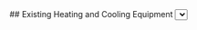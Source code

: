 <Tabs>
    <Tab eventKey="assessment" title="Assessment">
        ## Existing Heating and Cooling Equipment
        <Select label="This heat pump will…" options={[
            "Replace electric resistance heat",
            "Replace natural gas heat",
            "Replace fuel oil heat",
            "Replace propane heat",
            "Replace wood heat",
            "Displace/Reduce electric resistance heat",
            "Displace/Reduce natural gas heat",
            "Displace/Reduce fuel oil heat",
            "Displace/Reduce propane heat",
            "Displace/Reduce wood heat",
            ]} path="heat_pump_purpose" />

        ## Visual Assessment of the Existing Equipment

        <PhotoInput id="existing_heating_appliance_photo" label="Existing Heating Appliance - Photo">
           Take a wide-angle photo of the existing heating appliance showing the condition.
           Examples of heating appliances: gas furnace, oil furnace, gas boiler, oil boiler, gas wall heater,
           electric wall heater, electric baseboard, wood stove, pellet stove, etc.
        </PhotoInput>
        <PhotoInput id="existing_heating_appliance_name_plate_photo" label="Existing Heating Appliance Name Plate – Photo">
           Take a photo of the existing heating appliance’s nameplate.
        </PhotoInput>


        <CheckBox options={['No cooling appliance']} path="no_cooling_appliance"/>

        <ShowOrHide visible={props.data?.no_cooling_appliance?.length === 0}>
            <PhotoInput id="existing_cooling_appliance_photo" label="Existing Cooling Appliance – Photo">
                Take a wide-angle photo of the existing cooling appliance showing the condition.
                Examples of cooling appliances: central air conditioner,
                window air conditioner, wall air conditioner, evaporative cooler, old heat pump.
            </PhotoInput>
            <PhotoInput id="existing_cooling_appliance_name_plate_photo" label="Existing Cooling Appliance Name Plate – Photo ">
                Take a photo of the existing cooling appliance’s nameplate
            </PhotoInput>
        </ShowOrHide>


        ## Visual Assessment of the Ductwork
        If the ducts will be entirely replaced or the visual inspection found significant duct upgrades and
        repairs are needed:
        - Make notes and skip performing a duct leakage test at the initial phase
        - Perform the duct leakage test post upgrades and repairs to verify the ducts are sufficiently airtight
        <PhotoInput id="existing_ductwork_photo" label="Ductwork – Photo">
            Provide a representative photo of the existing ductwork condition.
        </PhotoInput>
        <StringInput label="Ductwork Comments" path="comment_ductwork" />

        ## Static Pressure Test
        Total external static pressure measurement
        <PhotoInput id="preupgrade_static_pressure_test_photo" label="Pre-upgrade Static Pressure Test – Photo" uploadable>
            Take a photo of the manometer readout or screenshot from digital instrument app.
        </PhotoInput>
        <StringInput label="Comment on remediation plans" path="comment_pre_upgrade_static_pressure_test" hint="If total external static pressure is above 0.5 i.w.c, assess whether the static pressure is in the supply or return. If it is in the return, consider recommending upsizing the return filter to accommodate a larger size and a deeper filter." />

        ## Airflow Test
        Use flow plate test OR the pressure matching technique OR the total external static pressure vs CFM fan curve method
        <PhotoInput id="pre_upgrade_air_flow_test_setup_photo" label="Pre-Upgrade Airflow Test Setup – Photo">
            Take a photo of the airflow test setup.
        </PhotoInput>
        <PhotoInput id="pre_upgrade_air_flow_test_results_photo" label="Pre-Upgrade Airflow Results – Photo" uploadable >
            Take a photo of the manometer CFM or upload a screenshot of the instrument app or the manometer and fan curve chart/table.
        </PhotoInput>
        <StringInput label="Comments on Pre-Upgrade Airflow Test" path="comment_pre_upgrade_air_flow_test" hint="Comment on remediation plan if flow is much lower than 400 CFM per ton" />

        ## Duct Leakage Testing
        If the ducts will be entirely replaced or the visual inspection found significant duct upgrades and
        repairs are needed:
        - Make notes and skip performing a duct leakage test at the initial phase
        - Perform the duct leakage test post upgrades and repairs to verify the ducts are sufficiently airtight

        <Select label="Select the test method used:" options={["Duct leakage tester", "Pressure pan","Airflow hood (capture hood, balometer)"]} path="duct_leakage_test_method" />

        <ShowOrHide visible={props.data?.duct_leakage_test_method === 'Duct leakage tester'}>
            <PhotoInput id="duct_test_setup_photo" label="Duct Test Setup – Photo">
                Take a photo of the duct test setup showing ring size and how it is attached to the duct system.
            </PhotoInput>
            <PhotoInput id="duct_leakage_cfm_photo" label="Duct Leakage CFM – Photo">
                Take a photo of the duct leakage test manometer, CFM at 25 Pa.
            </PhotoInput>

            | CFM25 per 100 ft<sup>2</sup> Calculator
            | ---------------------------------------
            | <NumberInput label="CFM25" min={0} path="cfm25_calculator.cfm25"  />
            | <NumberInput label="Conditioned Floor Area (ft&#178;)" min={0} path="cfm25_calculator.conditioned_floor_area"  />
            | CFM25 per 100 ft<sup>2</sup> = { props.data.cfm25_calculator?.cfm25 && props.data.cfm25_calculator?.conditioned_floor_area ? ((props.data.cfm25_calculator.cfm25 / props.data.cfm25_calculator.conditioned_floor_area) * 100).toFixed(2) : null }

            ## Type Of Test
            <Radio label="Type of duct leakage test performed" options={['Total Leakage','Leakage to Outside']} path="type_of_duct_leakage_radio" />
        </ShowOrHide>
        <ShowOrHide visible={props.data?.duct_leakage_test_method === 'Pressure pan'}>
            <PhotoInput id="pressure_pan_setup_photo" label="Pressure Pan Setup – Photo">
                Take a photo of the pressure pan and manometer measuring one supply register.
            </PhotoInput>
            <PhotoInput id="pressure_pan_results_photo" label="Pressure Pan Results – Photo">
                Take a photo of the document showing the readings from all the supply registers.
            </PhotoInput>
        </ShowOrHide>
        <ShowOrHide visible={props.data?.duct_leakage_test_method === 'Airflow hood (capture hood, balometer)'}>
            <PhotoInput id="airflow_hood_setup_photo" label="Airflow Hood Setup  – Photo">
                Take a photo of the airflow hood measuring one supply register.
            </PhotoInput>
            <PhotoInput id="airflow_hood_results_photo" label="Airflow Hood Results  – Photo">
                Take a photo of the document showing the readings from all the supply registers.
            </PhotoInput>
        </ShowOrHide>

        ## Combustion Appliance Safety Testing
            <p>If the home upgrades will result in a barometric draft controlled or Category I appliance equipped with a draft
        hood or connected to a natural draft venting system remaining in the conditioned envelope of the home, combustion
        safety checks are required to be performed at the completion of the project. </p>

    </Tab>
     <Tab eventKey="planning" title="Planning">
       ## Planned Install Location
        <PhotoInput id="proposed_odu_install_location_photo" label="Proposed ODU Install Location – Photo">
            Take a photo of proposed ODU install location.
        </PhotoInput>
        <Radio label="ODU Mounting Style" options={['Pad','Ground Stand','Wall Mount','Roof Mount']} path="outdoor_unit.odu_mounting_style" />

        <NumberInput label="ODU Inches Above The Ground (elevated above the snow)" min={0} path="outdoor_unit.odu_inches_above_ground" />

        <Radio label="Overhead Snow & Ice Protection" options={['Awning/Cover','None']} path="outdoor_unit.snow_ice_protection" />

        ## Manual J Calculation
        <Collapsible header="Manual J Calculation Details">
            Correctly sizing the heat pump for the home’s heating and cooling needs is much more
            important for a heat pump than for a furnace and AC system. Use ACCA-approved Manual J
            residential load calculation software. It is recommended that the Manual J calculations be
            performed with the home occupant present that knows the most about the home to help
            determine the most accurate values to enter. Ask the home occupant whether any rooms
            presently get too hot or cold.
        </Collapsible>

         <FileInput id="manual_j_file" label="PDF of Manual J - File">
                Attach the Manual J load calculations showing design conditions, conditioned square footage,
                and the heating and cooling load calculations.
        </FileInput>
        <StringInput label="Manual J Notes or Comments" path="comment_manual_j" />

        ## Equipment Performance Tables
        You are encouraged to use the <a href="#" target="__new__">Cold Climate Heat Pump Decision Tool</a> which
        can help assist in selecting the right heat pump for this home. The Cold Climate Heat Pump Decision Tool will
        make use of the Manual J load values and the duct air flow capability test result data.

        <Collapsible header="Equipment Selection Details">
        Select the equipment based on the ASHRAE heating and cooling design conditions, Manual J load calculation or alternate load sizing
        method such as sizing the equipment to the air flow capability of the ducts if it is less than the Manual J loads.
        The Cold Climate Heat Pump Decision Tool will recommend equipment sized to the capability of the ducts.

        Equipment selection also depends on knowing the equipment’s performance at specific temperatures.
        Reference the manufacturer’s extended performance tables and/or the data from the NEEP Cold Climate Air Source Heat Pump List.
        Factor in decisions such as heat pump + auxiliary heat, or dual fuel into the equipment selection as applicable.
        If the existing ducts can only accommodate a heat pump below the size that is needed, discuss with the customer the
        options of air sealing and insulating the envelop more to decrease the heating and cooling loads, upgrading the ducts,
        or supplementing the central heat pump with one or more ductless heat pumps. ACCA’s Manual S can also be used to help
        select the right heat pump. Please add a comment recording the decisions made.
        </Collapsible>
        <PhotoInput id="mfg_extended_heating_performance_table_photo" label="Mfr's Heating Performance Table – Photo" uploadable>
            Upload a photo of the manufacturer's extended heating performance table.
        </PhotoInput>
        <NumberInput label="Aux Heat Lockout Above This Temperature (&deg;F)" min={0} path="aux_heat_lockout_temperature" />
        <NumberInput label="Compresser Lockout Below This Temperature (&deg;F)" min={0} path="compresser_lockout_temperature" />
        <NumberInput label="Dual Fuel Switch Over Temperature (&deg;F)" min={0} path="dual_fuel_switch_over_temperature" />

        <PhotoInput id="mfg_extended_cooling_performance_table_photo" label="Mfr's cooling performance table – Photo" uploadable>
            Upload a photo of the manufacturer's extended cooling performance table showing sensible, latent, or SHR.
        </PhotoInput>

        ## Pre-installation Additional Comments
        <StringInput label="Additional Comments" path="comment_ductwork_concluding_summary"  hint="E.g., Return air filter grille upsizing" />
    </Tab>
    <Tab eventKey="installation" title="Installation">
        <DateInput label="Installation Date" path="install_date" />
        ## Refrigerant Recovery
        <Radio label="Is this heat pump installation replacing an old AC or heat pump?" options={['Yes','No']} path="replacting_old_ac_or_heatpump" />
        <ShowOrHide visible={props.data.replacting_old_ac_or_heatpump === "Yes"}>
            <PhotoInput id="old_ac_or_heat_pump_photo" label="Old AC or Heat Hump Nameplate – Photo">
                Take a photo of the old AC or heat pump nameplate showing the refrigerant charge.
            </PhotoInput>
            <PhotoInput id="recover_setup_photo" label="Recovery Setup – Photo">
                Take a photo of the refrigerant recovery setup.
            </PhotoInput>
            <PhotoInput id="recover_scale_photo" label="Recovery Scale – Photo">
                Take a photo of the scale showing how much refrigerant was recovered out of the system.
            </PhotoInput>
       </ShowOrHide>
        ## Equipment
        <PhotoInput id="odu_nameplate_photo" label="ODU nameplate – Photo" >
            Take a photo of the Outdoor Unit (ODU) nameplate.
        </PhotoInput>
        <PhotoInput id="idu_nameplate_photo" label="IDU nameplate – Photo">
            Take a photo of the Indoor Unit (IDU) nameplate.
        </PhotoInput>
        ## Electrical
        <PhotoInput id="odu_circuit_breaker_photo" label="ODU circuit breaker – Photo">
            Take a photo showing the amperage of the Outdoor Unit (ODU) circuit breaker.
        </PhotoInput>
        <PhotoInput id="idu_circuit_breaker_photo" label="IDU circuit breaker – Photo">
            Take a photo showing the amperage of the Indoor Unit (IDU) circuit breaker.
        </PhotoInput>

        <StringInput label="Circuit Breaker Notes" path="comment_circuit_breaker_notes" hint="E.g., wire size modifications, or shared or repurposed circuits." />
        ## Installation Tests
        <PhotoInput id="nitrogen_pressure_test_setup_photo" label="Nitrogen Pressure Test Setup – Photo">
            Take a photo of the nitrogen pressure test setup. Test to 500 PSI or manufacturer's recommended test pressure.
        </PhotoInput>
        <PhotoInput id="nitrogen_pressure_test_result_photo" label="Nitrogen Pressure Decay Test Results – Photo">
            Take a photo of the pressure gauge showing the temperature-compensated pressure decay after 10 minutes. Please use a digital pressure gauge while the
            system is pressurized with nitrogen, check all the field made connections using non-corrosive bubble solution and/or an ultrasonic leak detector.
        </PhotoInput>
        <PhotoInput id="vacuum_decay_test_setup_photo" label="Vacuum Decay Test Setup – Photo">
            Take a photo of the vacuum/evacuation setup. Use core removal tool and minimize number of fittings.

            Valve cores are not to be reused under any circumstances after removal from the valve Body.
            The external sealing element of the core will take a “compression set”, conforming to the
            mating port surface after installation. This is a common phenomenon for rubber, and contributes
            to the robustness of rubber seals. But after the core has been removed and reinstalled the
            seal may experience difficulty sealing to another position with different surface conditions.
            Therefore, it is recommended that service personnel always install a new core when servicing the system.
        </PhotoInput>
        <PhotoInput id="vacuum_decay_test_results_photo" label="Vacuum Decay Test Results – Photo">
            Take a photo of the vacuum decay test results. Use a digital micron gauge. The system must be isolated from the vacuum pump. The vacuum must not rise above 500 microns in 15 minutes.
        </PhotoInput>
        ## Refrigerant Adjustments
        <PhotoInput id="refrigerant_adjustments_photo" label="Refrigerant Adjustments (if applicable) – Photo">
            Take a photo of the scale readout and calculations for the refrigerant charge adjustment.
        </PhotoInput>
        | Additional Refrigerant Calculator
        | ---------------------------------
        | <NumberInput label="Feet of line set beyond factory charge" min={0} path="refrigerant_calculator.ft_line_set_beyond_factory_charge" hint=""  />
        | <NumberInput label="Ounce of refrigerant per foot of line set" min={0} path="refrigerant_calculator.oz_per_ft_refrigerant" hint="Please write the ounces of additional refrigerant added beyond the factory charge behind the service cover." />
        |  Ounces of additional refrigerant = {(props.data?.refrigerant_calculator?.ft_line_set_beyond_factory_charge && props.data?.refrigerant_calculator?.oz_per_ft_refrigerant) ? props.data.refrigerant_calculator.ft_line_set_beyond_factory_charge  * props.data.refrigerant_calculator.oz_per_ft_refrigerant : null}
        <StringInput label="Notes about refrigerant quantity adjustments or weigh in" path="comment_refrigerant_quantity_adjustments_or_weigh_in" />
        ## Protection
        <PhotoInput id="condensate_line_photo" label="Condensate Line – Photo">
           Take a photo of the condensate line. If the condensate line runs through an unconditioned attic or crawlspace the line must be insulated to prevent condensation drips.
        </PhotoInput>
        <PhotoInput id="line_set_protection_photo" label="Line Set Protection – Photo">
           Take a photo of the line set and line set wall penetration protection.
        </PhotoInput>
        <PhotoInput id="electrical_surge_protection_device_photo" label="Electrical Surge Protection Device – Photo">
           Take a photo of the electrical surge protection device installed.
        </PhotoInput>
        <PhotoInput id="service_caps_photo" label="Service Caps Reinstalled and Tight – Photo">
           Take a photo of the service caps showing they have been reinstalled and tightened. Your jurisdiction may require the service port caps to be locking refrigerant caps.

           Install service caps that have o-ring seals or use a copper flare gasket to help seal a brass-on-brass mating surface.
        </PhotoInput>

        ## Plenum connections
         <PhotoInput id="plenum_connections_photo" label="Plenum Connections – Photo">
            Take a photo of the supply and return plenum connections to the air handler cabinet showing they have been sealed, insulated and have a vapor barrier.
        </PhotoInput>
    </Tab>
    <Tab eventKey="post_install" title="Post-Installation">
        ## Post-install Airflow Test
        <PhotoInput id="post_install_air_flow_test_setup_photo" label="Post-Install Airflow Test Setup – Photo">
            Take a photo of the post-installation airflow test setup.
        </PhotoInput>
         <PhotoInput id="post_install_air_flow_test_results_photo" label="Post-Install Airflow Test Results – Photo">
            Take a photo of the post-installation airflow test results.
        </PhotoInput>
         ## Post-install Static Pressure Test
        <PhotoInput id="post_install_static_pressure_test_setup_photo" label="Post-Install Static Pressure Test Setup – Photo">
            Take a photo of the static pressure test setup showing the tap placement.
        </PhotoInput>
        <PhotoInput id="post_install_static_pressure_test_results_photo" label="Post-Install Static Pressure Test Results – Photo">
            Take a photo of the manometer readout showing the total external static pressure.
        </PhotoInput>
        ## Thermostat Settings
        <PhotoInput id="thermostat_setting_photo" label="Thermostat Setting – Photo">
            Take a photo of the thermostat showing the temperature value set for the auxillary heat lockout, compressor lockout temperature, and dual fuel switch over temperature as applicable.
        </PhotoInput>
        <StringInput label="Notes about thermostat settings" path="comment_about_thermostat_settings" />

        ## Project Invoice
        <PhotoInput id="project_invoice_photo" label="Project Invoice – Photo">
            Take a photo of the project invoice if your program requires it.
        </PhotoInput>

        ## Mechanical Ventilation
        If the addition of supply based mechanical ventilation is included in the heat pump upgrade. Use the mechanical
        ventilation quality installation workflow to document that installation.

        <CombustionSafetyChecksLink {...props} />

    </Tab>
    <Tab eventKey="report" title="Report">
        <PrintSection label="Print Report">
        <div className="pdf-wrapper">

            ---
            # Central Ducted Split Heat Pump Upgrade
            ## Photo Report

            <ProjectInfoReport {...props} />

            ## About the Report:
            This report is intended to document:
            1. The critical tests for evaluating the ductwork in a home to determine what, if any, duct
            repairs or upgrades are needed so that the upgrade to a heat pump yields the expected
            efficiency benefits.
            2. The home’s heating and cooling loads.
            3. The heat pump equipment selection.
            4. The heat pump installation.

            A successful central ducted split heat pump installation starts with well-sealed, insulated, and
            correctly sized ductwork, and careful equipment planning and selection. Proper installation and
            commissioning are paramount to ensuring maximum equipment efficiency and a long troublefree equipment life.
            The photo requirements in this document record the key steps to ensure
            success. It is strongly recommended a printed copy of this report be attached to the air handler
            as a record to help future home energy raters and HVAC techs.

            ## About Atmospherically Vented Appliances
            If there there are atmospherically vented appliances inside the home after the heat pump installation, a combustion safety
            test should have been performed to test for backdrafting. Please refer to the combustion safety documentation report if such a test was performed at this house.

            ## Acronyms
            ODU – Outdoor Unit <br/>
            IDU – Outdoor Unit

            ## ATTENTION CUSTOMER: Heat Pump Cleaning and Maintenance
            ## Quarterly
            ### Air Filter
            Check the air filter quarterly and replace as needed. If your system was designed to take a 1" thick
            pleated filter, they will get dirty and need to be replaced sooner than if the system was designed to
            take a 4" filter. Ask your HVAC installer what filter MERV (minimum efficiency reporting value) rating
            your heat pump was designed to take and purchase replacement filters of the same MERV value. Going with a
            higher MERV rating can result in many unintended consequences including reduced air flow that results in
            comfort problems and higher energy use.

            ## Twice a Year
            ### Outdoor Unit Condenser Coil
            It is a best practice to inspect the outdoor unit at least twice a year for debris build up on the
            condenser coil. Leaves, pollen, and fluff from cottonwood trees can build up and block the movement of air
             through the condenser coil and cause poor performance. You can carefully clean loose debris off the
             condenser coil using a vacuum cleaner and a soft brush. Take care to not bend the fins on the condenser
             coil. For more stubborn or stickier dust, it is best practice to call an HVAC service tech. They will
             spray down your coil with the correct cleaning detergent to not damage the material and disassemble the
             outdoor unit enough to spray water from the inside to push out the dust and debris and rinse the coil
             free of the cleaning detergent.

            ### Supply Vents
            It is a best practice to vacuum the supply grilles twice a year. If the supply grilles are located on
            the floor it is best practice to remove the supply grill and use the vacuum’s crevice tool to vacuum
            the area of the supply duct that can be reached.

            ## Yearly
            ### Condensate Drain
            It is a best practice to inspect the end of the condensate drain yearly. If there is a buildup of
            goo/slime/mucus/snot at the end of the condensate drain line, it is time to call a HVAC service tech.
            They will use the combination of a shop vac, drain snakes, and pressurized water to clean out the
            condensate drain line.


            ## Pre-Upgrade Tests
            <p><strong>This heat pump will: </strong> {props.data?.heat_pump_purpose}</p>

            <Photo
                id="existing_heating_appliance_photo"
                label="Existing Heating Appliance - Photo"
                required
            >
                Photo of existing heating appliance
            </Photo>

            <Photo
                    id="existing_heating_appliance_name_plate_photo"
                    label="Existing Heating Appliance Name Plate – Photo"
                    required
            >
            Photo of existing heating appliance’s nameplate
            </Photo>
            <p><strong>Cooling appliance exists: </strong>{props.data?.no_cooling_appliance?.length === 0 ? "Yes" : "No"}</p>
            <ShowOrHide visible={props.data?.no_cooling_appliance?.length === 0}>
                <Photo
                    id="existing_cooling_appliance_photo"
                    label="Existing Cooling Appliance – Photo"
                    required
                >
                    Photo of existing cooling appliance’s nameplate
                </Photo>
                <Photo id="existing_cooling_appliance_name_plate_photo"
                    label="Existing Cooling Appliance Name Plate – Photo "
                    required>
                    Photo of the existing cooling appliance’s nameplate
                </Photo>

            </ShowOrHide>
            <Photo id="existing_ductwork_photo" label="Ductwork – Photo" required>
                Photo of existing ductwork condition
            </Photo>
            {
                props.data.comment_ductwork
                ? <p><strong>Ductwork Comments:</strong> {props.data.comment_ductwork}</p>
                : null
            }

            ## Static Pressure Test Results
            Total external static pressure measurement: This measurement is akin to taking the blood pressure of a person.
            Having high blood pressure is an indicator of poor health. The same is true for a HVAC system. For an HVAC system,
            having a total external static pressure value of 0.5 i.w.c or less is good. The ducts can be repaired or upgraded
            to bring a high value down to a healthy value.

            <Photo id="preupgrade_static_pressure_test_photo" label="Pre-Upgrade Static Pressure Test – Photo" required>
                Photo of the manometer readout or screenshot from digital instrument app
            </Photo>
            {
                props.data.comment_pre_upgrade_static_pressure_test
                ? <p><strong>Pre-Upgrade Static Pressure Test Notes: </strong> {props.data.comment_pre_upgrade_static_pressure_test}</p>
                : null
            }

            ## Airflow Test Results
            In order for a heat pump to efficiently and effectively deliver the conditioned air to the house,
            the ducts need to be able to move enough air. This test uses the home's existing air handler to measure how much air the ducts can move.
            If they cannot move enough air, the ducts will need to be repaired or upgraded so that they can move enough air.
            <Photo id="pre_upgrade_air_flow_test_setup_photo" label="Pre-Upgrade Airflow Test Setup – Photo" required>
                Photo of the airflow test setup
            </Photo>
            <Photo id="pre_upgrade_air_flow_test_results_photo" label="Pre-Upgrade Airflow Results – Photo" required>
                Photo of the manometer CFM or screenshot of the instrument app or the manometer and fan curve chart/table.
            </Photo>
            {
                props.data.comment_pre_upgrade_air_flow_test
                ? <p><strong>Pre-Upgrade Airflow Test Notes: </strong> {props.data.comment_pre_upgrade_air_flow_test}</p>
                : null
            }

             ## Duck Leakage Test Results
             Leaky ducts mean the conditioned air doesn't make it to the rooms where the conditioned air is needed.
             The worse kind of duct leakage is leakage to outside because that means the air you paid to conditioned
             is leaking outside the house. The duct leakage test measures how leaky
             the ducts are. Newly constructed homes have a duct leakage limit of 4 CFM25 per 100 ft<sup>2</sup> of conditioned floor area.
             In existing construction it is highly recommended that action be taken to reduce duct leakage if
             the duct leakage test finds the leakage rate to be greater than 12 CFM25 per 100 ft<sup>2</sup> of conditioned floor area.

            <p><strong>Test method used: </strong> {props.data?.duct_leakage_test_method}</p>
            <ShowOrHide visible={props.data?.duct_leakage_test_method === 'Duct leakage tester'}>
                <Photo id="duct_test_setup_photo" label="Duct Test Setup – Photo">
                    Photo of duct test setup showing ring size and how it is attached to the duct system
                </Photo>
                <Photo id="duct_leakage_cfm_photo" label="Duct Leakage CFM – Photo">
                    Photo of duct leakage test manometer, CFM at 25 Pa
                </Photo>

                {
                    props.data.type_of_duct_leakage_radio
                    ? <p><strong> Type Of Duct Leakage Test Performed: </strong> {props.data.type_of_duct_leakage_radio}</p>
                    : null
                }

                <p><strong>CFM25 =</strong>{props.data.cfm25_calculator?.cfm25 ? props.data.cfm25_calculator.cfm25 : null}</p>
                <p><strong>Conditioned Floor Area (ft<sup>2</sup>) = </strong>{props.data.cfm25_calculator?.conditioned_floor_area ? props.data.cfm25_calculator.conditioned_floor_area : null} </p>
                <p><strong>Duct CFM25 per 100 per ft<sup>2</sup> = </strong>{ props.data.cfm25_calculator?.cfm25 && props.data.cfm25_calculator?.conditioned_floor_area ? ((props.data.cfm25_calculator.cfm25 / props.data.cfm25_calculator.conditioned_floor_area) * 100).toFixed(2) : null } </p>
            </ShowOrHide>

            <ShowOrHide visible={props.data?.duct_leakage_test_method === 'Pressure pan'}>
                <Photo id="pressure_pan_setup_photo" label="Pressure Pan Setup – Photo">
                    Photo of the pressure pan and manometer measuring one supply register
                </Photo>
                <Photo id="pressure_pan_results_photo" label="Pressure Pan Results – Photo">
                    Photo of the document showing the readings from all the supply registers
                </Photo>
            </ShowOrHide>

            <ShowOrHide visible={props.data?.duct_leakage_test_method === 'Airflow hood (capture hood, balometer)'}>
                <Photo id="airflow_hood_setup_photo" label="Airflow Hood Setup  – Photo">
                    Photo of the airflow hood measuring one supply register
                </Photo>
                <Photo id="airflow_hood_results_photo" label="Airflow Hood Results  – Photo">
                    Photo of the document showing the readings from all the supply registers
                </Photo>
            </ShowOrHide>

            ## Planning
            <Photo id="proposed_odu_install_location_photo" label="Proposed ODU Install Location – Photo" required>
               Photo of proposed ODU install location
            </Photo>
            {
                props.data?.outdoor_unit?.odu_mounting_style
                ? <p><strong>ODU Mounting Style: </strong> {props.data.outdoor_unit.odu_mounting_style}</p>
                : null
            }
            {
                props.data.outdoor_unit?.odu_inches_above_ground
                ? <p><strong>ODU Inches Above The Ground (elevated above the snow): </strong> {props.data.outdoor_unit.odu_inches_above_ground}</p>
                : null
            }
            {
                props.data.outdoor_unit?.snow_ice_protection
                ? <p><strong>Overhead Snow & Ice Protection: </strong> {props.data.outdoor_unit.snow_ice_protection}</p>
                : null
            }


            {
                props.metadata.attachments?.manual_j_file && (
                <>
                <h2> Manual J </h2>
                 {props.metadata.attachments?.manual_j_file  ? <p>Please see the attached Manual J report.</p> : null}
                </>)
            }
            <PDFRenderer id="manual_j_file" label="" />



            { props.data.comment_manual_j
                && (<p><strong>Manual J Notes or Comments: </strong> {props.data.comment_manual_j}</p>
                )
            }
            ## Equipment Selection
            The selected heat pump's extended heating and cooling performance tables are shown below. These tables were used in concert with the ASHRAE heating
            and cooling design conditions, and Manual J load calculations to select the best equipment to fit the home's heating and cooling needs. Please see comment below if decisions needed to be made regarding whether to size the heat pump to the existing duct capacity or the ducts were replaced to accommodate the heat pump’s air flow requirements.
            <Photo id="mfg_extended_heating_performance_table_photo" label="Mfr's Heating Performance Table – Photo" required>
            The selected heat pump's extended heating performance table
            </Photo>

            {
                props.data.aux_heat_lockout_temperature
                ? <p><strong>Aux Heat Lockout Above This Temperature (&deg;F): </strong> {props.data.aux_heat_lockout_temperature}</p>
                : null
            }
            {
                props.data.compresser_lockout_temperature
                ? <p><strong>Compresser Lockout Below This Temperature (&deg;F): </strong> {props.data.compresser_lockout_temperature}</p>
                : null
            }
            {
                props.data.dual_fuel_switch_over_temperature
                ? <p><strong>Dual Fuel Switch Over Temperature (&deg;F): </strong> {props.data.dual_fuel_switch_over_temperature}</p>
                : null
            }

            <Photo id="mfg_extended_cooling_performance_table_photo" label="Mfr's cooling performance table – Photo" required>
                The selected heat pump's extended cooling performance table
            </Photo>

            {
                props.data.comment_ductwork_concluding_summary
                ? <p><strong>Pre-Installation Comments: </strong> {props.data.comment_ductwork_concluding_summary}</p>
                : null
            }

            ## Installation
            {props.data?.replacting_old_ac_or_heatpump && (<p> Is this heat pump installation replacing an old AC or heat pump? <strong>{props.data?.replacting_old_ac_or_heatpump}</strong></p>)}

            {props.data?.replacting_old_ac_or_heatpump && props.data?.replacting_old_ac_or_heatpump === "Yes"  && (
            <>
                <Photo id="old_ac_or_heat_pump_photo" label="Old AC or Heat Hump Nameplate – Photo" required>
                    Take a photo of the old AC or heat pump nameplate showing the refrigerant charge.
                </Photo>
                <Photo id="recover_setup_photo" label="Recovery Setup – Photo" required>
                    Take a photo of the refrigerant recovery setup.
                </Photo>
                <Photo id="recover_scale_photo" label="Recovery Scale – Photo" required>
                    Take a photo of the scale showing how much refrigerant was recovered out of the system.
                </Photo>
            </>
            )}

            ## Equipment
            <Photo id="odu_nameplate_photo" label="Outdoor Unit Nameplate – Photo" required />
            <Photo id="idu_nameplate_photo" label="Indoor Unit Nameplate – Photo" required />
            <Photo id="odu_circuit_breaker_photo" label="Outdoor Unit Circuit Breaker – Photo" required />
            <Photo id="idu_circuit_breaker_photo" label="Indoor Unit Circuit Breaker – Photo" required />
            {
                props.data.comment_circuit_breaker_notes
                ? <p><strong>Circuit Breaker Notes: </strong> {props.data.comment_circuit_breaker_notes}</p>
                : null
            }

            ## Installation Tests
            <Photo id="nitrogen_pressure_test_setup_photo" label="Nitrogen Pressure Test Setup – Photo" required>
                The test is conducted at 500 PSI or the manufacturer's recommended test pressure.
            </Photo>
            <Photo id="nitrogen_pressure_test_result_photo" label="Nitrogen Pressure Decay Test Results – Photo" required>
              A passing temperature-compensated nitrogen pressure decay test will show zero or almost zero pressure decay after 10 minutes.
              This means the system's connections have been tested to withstand the maximum operating pressures and there are no leaks in the system.
            </Photo>
            <Photo id="vacuum_decay_test_setup_photo" label="Vacuum Decay Test Setup – Photo" required>
                A good vacuum decay test setup will have the micron gauge located as close to the equipment as possible. It will have an isolation
                 valve in the setup so that the vacuum pump and vacuum hose can be isolated from the system during the decay measurement period.
            </Photo>
            <Photo id="vacuum_decay_test_results_photo" label="Vacuum Decay Test Results – Photo" required >
                A passing vacuum decay test is one where the system's vacuum does not rise above 500 microns in 10 minutes with the vacuum pump and
                vacuum hose isolated from the system. This indicates the system contains no moisture and is leak free.
            </Photo>
            ## Refrigerant Adjustments
            <Photo id="refrigerant_adjustments_photo" label="Refrigerant Adjustments (if applicable) – Photo" >
                Photo of scale readout and calculations for refrigerant charge adjustment
            </Photo>
            | Additional Refrigerant Added
            | ---------------------------------
            | Feet of line set beyond factory charge = {props.data?.refrigerant_calculator?.ft_line_set_beyond_factory_charge ? props.data.refrigerant_calculator.ft_line_set_beyond_factory_charge : null}
            | Ounce of refrigerant per foot of line set = {props.data?.refrigerant_calculator?.oz_per_ft_refrigerant? props.data.refrigerant_calculator.oz_per_ft_refrigerant : null}
            | Ounces of additional refrigerant = {(props.data?.refrigerant_calculator?.ft_line_set_beyond_factory_charge && props.data?.refrigerant_calculator?.oz_per_ft_refrigerant) ? props.data.refrigerant_calculator.ft_line_set_beyond_factory_charge  * props.data.refrigerant_calculator.oz_per_ft_refrigerant : null}
            {
                props.data.comment_refrigerant_quantity_adjustments_or_weigh_in
                ? <p><strong>Notes About Refrigerant Quantity Adjustments Or Weigh In: </strong> {props.data.comment_refrigerant_quantity_adjustments_or_weigh_in}</p>
                : null
            }

            <Photo id="condensate_line_photo" label="Condensate Line – Photo" required>
                Photo of the condensate line. If the condensate line runs through an unconditioned attic or crawlspace the line must be insulated to prevent condensation drips.
            </Photo>
            <Photo id="line_set_protection_photo" label="Line Set Protection – Photo" required>
                The line set and line set to wall penetration should be protected from damage by UV, rain, and pests.
            </Photo>
            <Photo id="electrical_surge_protection_device_photo" label="Electrical Surge Protection Device – Photo">
                Photo of the electrical surge protection device installed
            </Photo>
            <Photo id="service_caps_photo" label="Service Caps Reinstalled and Tight – Photo">
                Your jurisdiction may require the service port caps to be locking refrigerant caps.
            </Photo>
            <Photo id="plenum_connections_photo" label="Plenum Connections – Photo" required >
                The supply and return plenum connections to the air handler cabinet should be sealed, insulated, and have a vapor barrier.
            </Photo>

            ## Post-Installation

            <Photo id="post_install_air_flow_test_setup_photo" label="Post-Install Airflow Test Setup – Photo" required />

             <Photo id="post_install_air_flow_test_results_photo" label="Post-Install Airflow Test Results – Photo" required>
                Generally, a heat pump should move approximately 400 CFM per ton of heating/cooling capacity +/- 15%.
            </Photo>

            <Photo id="post_install_static_pressure_test_setup_photo" label="Post-Install Static Pressure Test Setup – Photo" required />

            <Photo id="post_install_static_pressure_test_results_photo" label="Post-Install Static Pressure Test Results – Photo" required>
                Generally, an efficiently running system will have a total external static pressure of 0.5 i.w.c or less.
                i.w.c stands of inches of water column which is the standard unit of measurement for this test.
            </Photo>

            <Photo id="thermostat_setting_photo" label="Thermostat Setting – Photo" required>
                Photo of thermostat setting for auxiliary heat lockout or dual fuel switch over temperature.
                Compare these values to the planned values in the equipment selection section of the report.
            </Photo>

            {
                props.data.comment_about_thermostat_settings
                ? <p><strong>Post-Installation Notes About Thermostat Settings: </strong> {props.data.comment_about_thermostat_settings}</p>
                : null
            }

            {props.metadata?.attachments?.project_invoice_photo && (<>
                <h2>Project Invoice</h2>
                <Photo id="project_invoice_photo" label="Project Invoice – Photo">
                Photo of the project invoice
                </Photo> </>
            )}

            <CombustionSafetyChecksReport {...props} />

        </div>
        </PrintSection>
    </Tab>

</Tabs>
